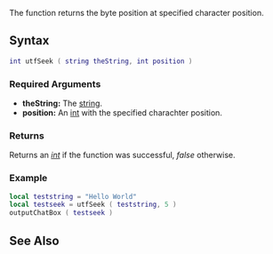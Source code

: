 
{{Server client function}}
The function returns the byte position at specified character position.

==Syntax==
<syntaxhighlight lang="lua">
int utfSeek ( string theString, int position )
</syntaxhighlight>

===Required Arguments===
*'''theString:''' The [[/string.md|string]].
*'''position:''' An [[/int.md|int]] with the specified charachter position.

===Returns===
Returns an ''[[/int.md|int]]'' if the function was successful, ''false'' otherwise.

===Example===
<section name="Example" class="both" show="true">
<syntaxhighlight lang="lua">
local teststring = "Hello World"
local testseek = utfSeek ( teststring, 5 )
outputChatBox ( testseek )
</syntaxhighlight>
</section>

==See Also==
{{Utility_functions}}